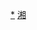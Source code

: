 <div style="position: relative" class="center">
{{Image label begin|image=Administrative Division Yueyang.png|width={{{1|600}}}|link=}} 
{{Image label|x=900|y=640|scale={{{1|600}}}/2000|text=[[岳阳楼区|<span style="color: black;">'''岳阳楼区'''</span>]]}}
{{Image label|x=1010|y=430|scale={{{1|600}}}/2000|text=[[云溪区|<span style="color: black;">'''云溪区'''</span>]]}}
{{Image label|x=520|y=400|scale={{{1|600}}}/2000|text=[[君山区|<span style="color: black;">'''君山区'''</span>]]}}
{{Image label|x=1040|y=930|scale={{{1|600}}}/2000|text=[[岳阳县|<span style="color: black;">'''岳阳县'''</span>]]}}
{{Image label|x=200|y=450|scale={{{1|600}}}/2000|text=[[华容县|<span style="color: black;">'''华容县'''</span>]]}}
{{Image label|x=480|y=1470|scale={{{1|600}}}/2000|text=[[湘阴县|<span style="color: black;">'''湘阴县'''</span>]]}}
{{Image label|x=1460|y=1350|scale={{{1|600}}}/2000|text=[[平江县|<span style="color: black;">'''平江县'''</span>]]}}
{{Image label|x=840|y=1290|scale={{{1|600}}}/2000|text={{vtext|[[汨罗市|<span style="color: black;">'''汨罗市'''</span>]]}}}}
{{Image label|x=1260|y=450|scale={{{1|600}}}/2000|text=[[临湘市|<span style="color: black;">'''临湘市'''</span>]]}}
</div>
<noinclude>
[[Category:岳阳行政区划|*]]
[[Category:中华人民共和国地级行政区划图|湘]]
</noinclude>